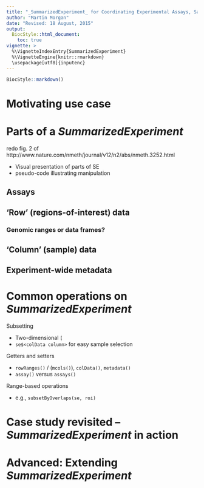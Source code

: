 ```yaml
---
title: "_SummarizedExperiment_ for Coordinating Experimental Assays, Samples, and Regions of Interest"
author: "Martin Morgan"
date: "Revised: 18 August, 2015"
output:
  BiocStyle::html_document:
    toc: true
vignette: >
  %\VignetteIndexEntry{SummarizedExperiment}
  %\VignetteEngine{knitr::rmarkdown}
  \usepackage[utf8]{inputenc}
---
```


```r
BiocStyle::markdown()
```

# Motivating use case

# Parts of a _SummarizedExperiment_

redo fig. 2 of http://www.nature.com/nmeth/journal/v12/n2/abs/nmeth.3252.html

- Visual presentation of parts of SE
- pseudo-code illustrating manipulation

## Assays

## 'Row' (regions-of-interest) data

### Genomic ranges or data frames?

## 'Column' (sample) data

## Experiment-wide metadata

# Common operations on _SummarizedExperiment_

Subsetting

- Two-dimensional `[`
- `se$<colData column>` for easy sample selection

Getters and setters

- `rowRanges()` / (`mcols()`), `colData()`, `metadata()`
- `assay()` versus `assays()`

Range-based operations

- e.g., `subsetByOverlaps(se, roi)`

# Case study revisited -- _SummarizedExperiment_ in action

# Advanced: Extending _SummarizedExperiment_